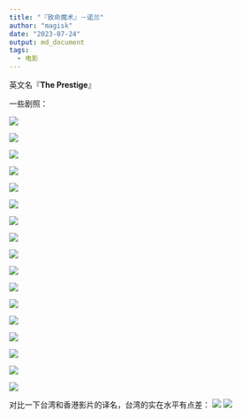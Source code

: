 ```yaml
---
title: "『致命魔术』－诺兰"
author: "magisk"
date: "2023-07-24"
output: md_document
tags:
  - 电影
---
```


<!--more-->

英文名『**The Prestige**』

一些剧照：

![](/images/致命魔术－诺兰/屏幕截图%202023-07-24%20153110.png)

![](/images/致命魔术－诺兰/屏幕截图%202023-07-24%20174420.png)

![](/images/致命魔术－诺兰/屏幕截图%202023-07-24%20180147.png)

![](/images/致命魔术－诺兰/屏幕截图%202023-07-24%20180213.png)

![](/images/致命魔术－诺兰/屏幕截图%202023-07-24%20182154.png)

![](/images/致命魔术－诺兰/屏幕截图%202023-07-24%20182723.png)

![](/images/致命魔术－诺兰/屏幕截图%202023-07-24%20184127.png)

![](/images/致命魔术－诺兰/屏幕截图%202023-07-24%20184140.png)

![](/images/致命魔术－诺兰/屏幕截图%202023-07-24%20184310.png)

![](/images/致命魔术－诺兰/屏幕截图%202023-07-24%20192257.png)

![](/images/致命魔术－诺兰/屏幕截图%202023-07-24%20192507.png)

![](/images/致命魔术－诺兰/屏幕截图%202023-07-24%20194004.png)

![](/images/致命魔术－诺兰/屏幕截图%202023-07-24%20194029.png)

![](/images/致命魔术－诺兰/屏幕截图%202023-07-24%20200502.png)

![](/images/致命魔术－诺兰/屏幕截图%202023-07-24%20200804.png)

![](/images/致命魔术－诺兰/屏幕截图%202023-07-24%20200936.png)

![](/images/致命魔术－诺兰/屏幕截图%202023-07-24%20200959.png)

对比一下台湾和香港影片的译名，台湾的实在水平有点差： ![](/images/致命魔术－诺兰/屏幕截图%202023-07-25%20122353.png) ![](/images/致命魔术－诺兰/屏幕截图%202023-07-25%20122428.png)

